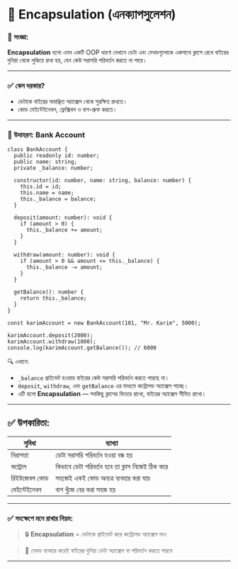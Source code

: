 # 🔷 Encapsulation (এনক্যাপসুলেশন)

### 📖 সংজ্ঞা:

**Encapsulation** হলো এমন একটি OOP ধারণা যেখানে ডেটা এবং মেথডগুলোকে একসাথে ক্লাসে রেখে বাইরের দুনিয়া থেকে লুকিয়ে রাখা হয়, যেন কেউ সরাসরি পরিবর্তন করতে না পারে।

---

### ✅ কেন দরকার?

* ডেটাকে বাইরের অবাঞ্ছিত অ্যাক্সেস থেকে সুরক্ষিত রাখতে।
* কোড মেইন্টেইনেবল, ফ্লেক্সিবল ও বাগ-প্রুফ করতে।

---

### 🧪 উদাহরণ: Bank Account

```tsx
class BankAccount {
  public readonly id: number;
  public name: string;
  private _balance: number;

  constructor(id: number, name: string, balance: number) {
    this.id = id;
    this.name = name;
    this._balance = balance;
  }

  deposit(amount: number): void {
    if (amount > 0) {
      this._balance += amount;
    }
  }

  withdraw(amount: number): void {
    if (amount > 0 && amount <= this._balance) {
      this._balance -= amount;
    }
  }

  getBalance(): number {
    return this._balance;
  }
}

const karimAccount = new BankAccount(101, "Mr. Karim", 5000);

karimAccount.deposit(2000);
karimAccount.withdraw(1000);
console.log(karimAccount.getBalance()); // 6000
```

🔍 এখানে:

* `_balance` প্রাইভেট হওয়ায় বাইরের কেউ সরাসরি পরিবর্তন করতে পারছে না।
* `deposit`, `withdraw`, এবং `getBalance` এর মাধ্যমে কন্ট্রোলড অ্যাক্সেস পাচ্ছে।
* এটি হলো **Encapsulation** — সবকিছু ক্লাসের ভিতরে রাখো, বাইরের অ্যাক্সেস সীমিত রাখো।

---

## ✅ উপকারিতা:

| সুবিধা       | ব্যাখ্যা                                        |
| ------------ | ----------------------------------------------- |
| নিরাপত্তা    | ডেটা সরাসরি পরিবর্তন হওয়া বন্ধ হয়               |
| কন্ট্রোল     | কিভাবে ডেটা পরিবর্তন হবে তা ক্লাস নিজেই ঠিক করে |
| রিইউজেবল কোড | সহজেই একই কোড অন্যত্র ব্যবহার করা যায়           |
| মেইন্টেইনেবল | বাগ খুঁজে বের করা সহজ হয়                        |

---

### ✅ সংক্ষেপে মনে রাখার নিয়ম:

> 🔒 **Encapsulation** = ডেটাকে প্রাইভেট করে কন্ট্রোলড অ্যাক্সেস দাও

> 🧰 মেথড ব্যবহার করেই বাইরের দুনিয়া ডেটা অ্যাক্সেস বা পরিবর্তন করতে পারবে

---
